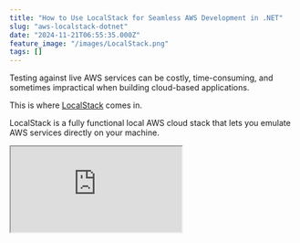 ```yaml
---
title: "How to Use LocalStack for Seamless AWS Development in .NET"
slug: "aws-localstack-dotnet"
date: "2024-11-21T06:55:35.000Z"
feature_image: "/images/LocalStack.png"
tags: []
---
```


Testing against live AWS services can be costly, time-consuming, and sometimes impractical when building cloud-based applications.

This is where [LocalStack](https://www.localstack.cloud/) comes in.

LocalStack is a fully functional local AWS cloud stack that lets you emulate AWS services directly on your machine.

<iframe src="https://www.youtube.com/embed/zqwgDQjxGUg?feature=oembed" />

In this article, you’ll learn how to:

*   Set up and use **LocalStack** to simulate AWS services locally.
*   Build a .NET application that interacts with **DynamoDB**, **SQS**, and **Lambda**.
*   Configure LocalStack and integrate it into your development workflow.
*   Test and debug your application locally without deploying it to AWS.

Let’s dive in!

Thanks to AWS for sponsoring this post in my [.NET on AWS Series](__GHOST_URL__/blog/tag/aws/)

What is LocalStack?
-------------------

LocalStack is an open-source platform that provides a local environment for simulating over 80 AWS services, such as DynamoDB, SQS, and Lambda.

It allows developers to work on applications without needing an active AWS account or incurring infrastructure costs during development.

It enables **faster**, **cost-effective** development and testing by providing lightweight, in-memory implementations of cloud services. This allows developers to develop and validate cloud-native applications locally with **minimal infrastructure overhead.**

Setting Up LocalStack
---------------------

The fastest way to get started with LocalStack is through the **LocalStack CLI**, which allows you to manage and start LocalStack from your command line. Ensure you have Docker installed before proceeding, as LocalStack runs inside a Docker container.

![](/images/image-7.png)

LocalStack GUI with one local stack instance running.

In addition to the CLI, there are several other options for managing your LocalStack instance:

*   **LocalStack Desktop**: Provides a desktop interface for interacting with your LocalStack instance via a UI.
*   **LocalStack Docker Extension**: Integrates with Docker Desktop, enabling you to manage LocalStack directly from the Docker interface.
*   **Docker Compose**: Use Docker Compose to configure and start LocalStack with multiple services in a containerized setup.
*   **Docker CLI**: Start and manage LocalStack directly using the Docker CLI.
*   **Helm**: Deploy LocalStack within a Kubernetes cluster using Helm.

These options all run LocalStack inside a Docker container, offering flexibility in how you choose to manage your local environment.

Check out the [documentation here](https://docs.localstack.cloud/getting-started/installation/) to get set up.

Creating AWS Resources in LocalStack
------------------------------------

LocalStack offers different ways you can create resources.

Most options that's available to create resources in AWS, also works with LocalStack.

Below, I show you how to create resources using the GUI and the CLI.

In a future post, we will explore how you can seamlessly provision resources using [AWS CDK](__GHOST_URL__/blog/aws-cdk-dotnet/).

### Creating Resources Using LocalStack GUI

The LocalStack GUI allows you to provision resources.

Let's use it to create our DynamoDB table.

Navigate to Resource Browser → DynamoDB and click 'Create' at the bottom of the UI.

![](/images/image-6.png)

Create DynamoDB Table in LocalStack using the GUI tool

This prompts you to enter the details of the table, such as name, keys, etc.

Clicking Submit creates the resource in your LocalStack instance.

### Creating Resources Using LocalStack CLI

You can also create resources using the AWS CLI.

I am using the default LocalStack endpoint URL here which is `localhost:4566`

    aws --endpoint-url=http://localhost:4566 sqs create-queue --queue-name 'weather-data'

Alternatively, you can install the [LocalStack AWS CLI](https://github.com/localstack/awscli-local), which provides a wrapper over the AWS CLI.

The above command can now be simplified using the below.

    awslocal sqs create-queue --queue-name 'weather-data'

This creates a SQS resource in your LocalStack instance.

Configuring .NET App to Connect To LocalStack
---------------------------------------------

Now that we have a DynamoDB Table and an SQS instance on our LocalStack instance let's see how we can connect to this from our .NET application.

Based on your preferences, we can use a few options to set up our .NET application to talk to LocalStack resources.

### Configuring .NET AWS Clients Individually

You can configure the .NET clients individually when registering them in the application container (or wherever you are instantiating it).

    if (builder.Environment.IsDevelopment())
    {
        var localStackUrl = "http://localhost:4566";
        var localStackRegion = "ap-southeast-2";
        
        builder.Services.AddSingleton<IAmazonDynamoDB>(_ => new
            AmazonDynamoDBClient(new AmazonDynamoDBConfig
            {
                ServiceURL = localStackUrl,
                AuthenticationRegion = localStackRegion
            }));
    }
    else
    {
        builder.Services.AddAWSService<IAmazonDynamoDB>();
    }

The above code injects a different instance of `AmazonDynamoDBClient` by overriding the `ServiceURL` and the `AuthenticationRegion` properties on the configuration object.

This ensures the app talks to the LocalStack instance of DynamoDB when running in a local development environment.

### Configuring .NET AWS Client Globally using AWS Options

Configuring each of the clients individually can soon become messy and tedious.

Also, I wouldn't say I like this approach since it is a lot of conditional code based on the environment.

AWS provides an easier way to override the configurations at a global level, by overriding the AWS Options globally.

    var options = builder.Configuration.GetAWSOptions();
    options.DefaultClientConfig.ServiceURL = "http://localhost:4566";
    options.DefaultClientConfig.AuthenticationRegion = "ap-southeast-2";
    builder.Services.AddDefaultAWSOptions(options);

This is quickly done by getting the AWSOptions using the `GetAWSOptions` call and then updating the `ServiceURL` and `AuthenticationRegion` properties on it and registering it back into the container.

Any .NET client registered into the container will now use this default AWS Options object when creating a client instance.

#### Configuring AWS Options using appsettings.json file

AWS also provides a way to override the AWS Options using the appsettings.json file.

You can use the below configuration to override the `ServiceURL` and default region.

      "AWS": {
        "Region": "ap-southeast-2",
        "ServiceURL": "http://localhost:4566",
        "AuthenticationRegion": "ap-southeast-2"
      }

Now, for LocalStack, I will add this configuration to my `appsettings.Development.json` file. The configuration will only be applied when I run the app on my local development environment.

Deploying .NET Lambda Functions to LocalStack
---------------------------------------------

You can deploy Lambda functions to the local stack using the GUI or the CLI.

First, we must ensure our lambda function is packaged into a deployable unit.

You can do this using the [dotnet lambda CLI](https://docs.aws.amazon.com/lambda/latest/dg/csharp-package-cli.html).

    dotnet lambda package

To deploy the package Lambda Function to LocalStack we can use the aws CLI as below.

     awslocal lambda create-function `
        --function-name weatherforecast-service `
        --runtime dotnet8 `
        --zip-file "fileb://bin/Release/net8.0/WeatherForecast.Service.zip" `
        --handler "WeatherForecast::WeatherForecast.Function::FunctionHandler" `
        --role arn:aws:iam::000000000000:role/lambda-role

We must use the `fileb://` format and provide the path to the Lambda artifact packaged in the previous step.

This deploys the Lambda Function to LocalStack.

### Setting up SQS Trigger on LocalStack for Lambda Functions

To wire up Lambda Triggers, in this case every time a message comes into our SQS let's again use the LocalStack CLI.

[

Amazon SQS and AWS Lambda Triggers in .NET

Learn how to process SQS messages from AWS Lambda Function. We will learn how to set up and trigger a .NET Lambda Function using SQS and the various configurations associated.

![](/images/logo-512x512-7.png)Rahul NathRahul Pulikkot Nath

![](/images/amazon-sqs-lambda-triggers-dotnet.jpg)

](__GHOST_URL__/blog/amazon-sqs-lambda-trigger-dotnet/)

    awslocal lambda create-event-source-mapping `
        --function-name weatherforecast-service `
        --batch-size 10 `
        --event-source-arn arn:aws:sqs:ap-southeast-2:000000000000:weather-data 
    

Any time a new message comes to the `weather-data` SQS queue it will automatically trigger our Lambda Function.

You can find the complete source code for this [here](https://github.com/rahulpnath/youtube-samples/tree/aa4ec57d78c0f2e9127f64e335b9d251c925f33d/WeatherForecastService).
